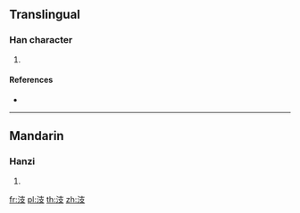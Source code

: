 ==Translingual==

===Han character===
{{Han char|rn=85|rad=水|as=04|sn=7|four=34147|canj=EJE}}

# {{defn|Han|sort=水04}}

====References====
* {{Han ref|kx=0607.060|dkj=17149|dj=1000.080|hdz=31560.010|uh=6C65|ud=27749|bh=CB5B|bd=52059}}

----

==Mandarin==

===Hanzi===
{{cmn-hanzi|pin=[[zhī]] ([[zhi1]])|wg=chih<sup>1</sup>}}

# {{defn|lang=cmn|sort=水04}}

[[fr:汥]]
[[pl:汥]]
[[th:汥]]
[[zh:汥]]